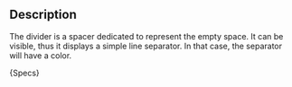 
## Description
The divider is a spacer dedicated to represent the empty space.
It can be visible, thus it displays a simple line separator. In that case, the separator will have a color.

<Description>{Specs}</Description>

